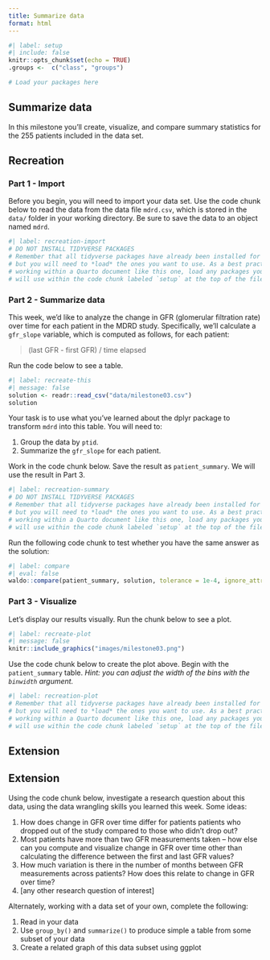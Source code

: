 ```yaml
---
title: Summarize data
format: html
---
```


```r
#| label: setup
#| include: false
knitr::opts_chunk$set(echo = TRUE)
.groups <-  c("class", "groups")

# Load your packages here

```

## Summarize data

In this milestone you'll create, visualize, and compare summary statistics for the 255 patients included in the data set.


## Recreation

### Part 1 - Import

Before you begin, you will need to import your data set. Use the code chunk below to read the data from the data file `mdrd.csv`, which is stored in the `data/` folder in your working directory. Be sure to save the data to an object named `mdrd`.


```r
#| label: recreation-import
# DO NOT INSTALL TIDYVERSE PACKAGES
# Remember that all tidyverse packages have already been installed for you,
# but you will need to *load* the ones you want to use. As a best practice when
# working within a Quarto document like this one, load any packages you
# will use within the code chunk labeled `setup` at the top of the file.
```

### Part 2 - Summarize data

This week, we'd like to analyze the change in GFR (glomerular filtration rate) over time for each patient in the MDRD study. Specifically, we'll calculate a `gfr_slope` variable, which is computed as follows, for each patient:

> (last GFR - first GFR) / time elapsed

Run the code below to see a table.


```r
#| label: recreate-this
#| message: false
solution <- readr::read_csv("data/milestone03.csv")
solution
```

Your task is to use what you've learned about the dplyr package to transform `mdrd` into this table. You will need to:

1. Group the data by `ptid`. 
2. Summarize the `gfr_slope` for each patient.

Work in the code chunk below. Save the result as `patient_summary`. We will use the result in Part 3.


```r
#| label: recreation-summary
# DO NOT INSTALL TIDYVERSE PACKAGES
# Remember that all tidyverse packages have already been installed for you,
# but you will need to *load* the ones you want to use. As a best practice when
# working within a Quarto document like this one, load any packages you
# will use within the code chunk labeled `setup` at the top of the file.
```

Run the following code chunk to test whether you have the same answer as the solution:


```r
#| label: compare
#| eval: false
waldo::compare(patient_summary, solution, tolerance = 1e-4, ignore_attr = .groups)
```

### Part 3 - Visualize

Let's display our results visually. Run the chunk below to see a plot.


```r
#| label: recreate-plot
#| message: false
knitr::include_graphics("images/milestone03.png")
```

Use the code chunk below to create the plot above. Begin with the `patient_summary` table. *Hint: you can adjust the width of the bins with the `binwidth` argument.*


```r
#| label: recreation-plot
# Remember that all tidyverse packages have already been installed for you,
# but you will need to *load* the ones you want to use. As a best practice when
# working within a Quarto document like this one, load any packages you
# will use within the code chunk labeled `setup` at the top of the file.
```

## Extension

## Extension

Using the code chunk below, investigate a research question about this data, using the data wrangling skills you learned this week. Some ideas:

1. How does change in GFR over time differ for patients patients who dropped out of the study compared to those who didn't drop out?
2. Most patients have more than two GFR measurements taken -- how else can you compute and visualize change in GFR over time other than calculating the difference between the first and last GFR values?
3. How much variation is there in the number of months between GFR measurements across patients? How does this relate to change in GFR over time?
4. [any other research question of interest]

Alternately, working with a data set of your own, complete the following:

1. Read in your data
2. Use `group_by()` and `summarize()` to produce simple a table from some subset of your data 
3. Create a related graph of this data subset using ggplot 



